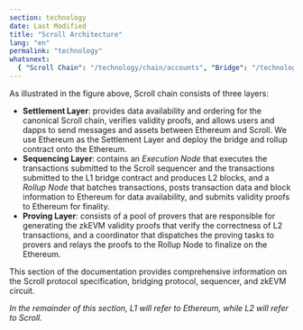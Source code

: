 ```yaml
---
section: technology
date: Last Modified
title: "Scroll Architecture"
lang: "en"
permalink: "technology"
whatsnext:
  { "Scroll Chain": "/technology/chain/accounts", "Bridge": "/technology/bridge/cross-domain-messaging", "Sequencer": "/technology/sequencer/execution-node", "zkEVM": "/technology/zkevm/zkevm-overview" }
---
```



<ClickToZoom src={Architecture} alt="Architecture" />

As illustrated in the figure above, Scroll chain consists of three layers:

- **Settlement Layer**: provides data availability and ordering for the canonical Scroll chain, verifies  validity proofs, and allows users and dapps to send messages and assets between Ethereum and Scroll. We use Ethereum as the Settlement Layer and deploy the bridge and rollup contract onto the Ethereum.
- **Sequencing Layer**: contains an *Execution Node* that executes the transactions submitted to the Scroll sequencer and the transactions submitted to the L1 bridge contract and produces L2 blocks, and a *Rollup Node* that batches transactions, posts transaction data and block information to Ethereum for data availability, and submits validity proofs to Ethereum for finality.
- **Proving Layer**: consists of a pool of provers that are responsible for generating the zkEVM validity proofs that verify the correctness of L2 transactions, and a coordinator that dispatches the proving tasks to provers and relays the proofs to the Rollup Node to finalize on the Ethereum.

This section of the documentation provides comprehensive information on the Scroll protocol specification, bridging protocol, sequencer, and zkEVM circuit.

*In the remainder of this section, L1 will refer to Ethereum, while L2 will refer to Scroll.*
